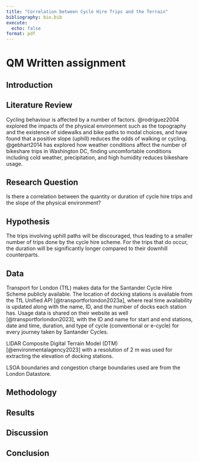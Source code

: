 ```yaml
---
title: "Correlation between Cycle Hire Trips and the Terrain"
bibliography: bio.bib
execute: 
  echo: false
format: pdf
---
```



# QM Written assignment

## Introduction

## Literature Review

Cycling behaviour is affected by a number of factors. @rodriguez2004 explored the impacts of the physical environment such as the topography and the existence of sidewalks and bike paths to modal choices, and have found that a positive slope (uphill) reduces the odds of walking or cycling. @gebhart2014 has explored how weather conditions affect the number of bikeshare trips in Washington DC, finding uncomfortable conditions including cold weather, precipitation, and high humidity reduces bikeshare usage.

## Research Question

Is there a correlation between the quantity or duration of cycle hire trips and the slope of the physical environment?

## Hypothesis

The trips involving uphill paths will be discouraged, thus leading to a smaller number of trips done by the cycle hire scheme. For the trips that do occur, the duration will be significantly longer compared to their downhill counterparts.

## Data

Transport for London (TfL) makes data for the Santander Cycle Hire Scheme publicly available. The location of docking stations is available from the TfL Unified API [@transportforlondon2023a], where real time availability is updated along with the name, ID, and the number of docks each station has. Usage data is shared on their website as well [@transportforlondon2023], with the ID and name for start and end stations, date and time, duration, and type of cycle (conventional or e-cycle) for every journey taken by Santander Cycles.

LIDAR Composite Digital Terrain Model (DTM) [@environmentalagency2023] with a resolution of 2 m was used for extracting the elevation of docking stations. 

LSOA boundaries and congestion charge boundaries used are from the London Datastore. 

## Methodology



## Results



## Discussion



## Conclusion




